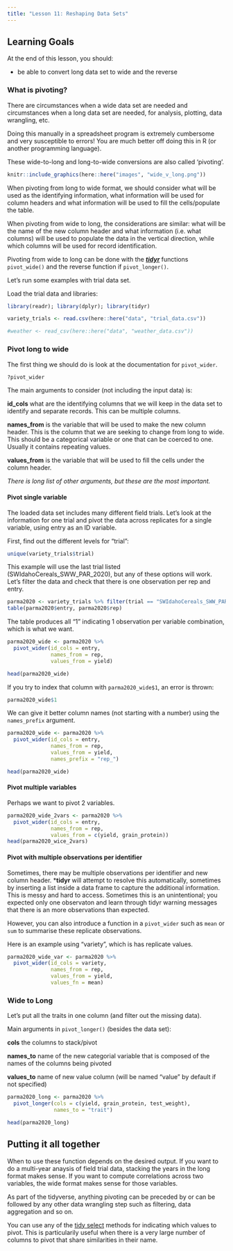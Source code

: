 ```yaml
---
title: "Lesson 11: Reshaping Data Sets"
---
```



::: {.callout-caution collapse="false"}
## Learning Goals

At the end of this lesson, you should: 

* be able to convert long data set to wide and the reverse
:::

### What is pivoting? 

There are circumstances when a wide data set are needed and circumstances when a long data set are needed, for analysis, plotting, data wrangling, etc.

Doing this manually in a spreadsheet program is extremely cumbersome and very susceptible to errors! You are much better off doing this in R (or another programming language). 

These wide-to-long and long-to-wide conversions are also called 'pivoting'. 

```r
knitr::include_graphics(here::here("images", "wide_v_long.png"))
```
When pivoting from long to wide format, we should consider what will be used as the identifying information, what information will be used for column headers and what information will be used to fill the cells/populate the table. 

When pivoting from wide to long, the considerations are similar: what will be the name of the new column header and what information (i.e. what columns) will be used to populate the data in the vertical direction, while which columns will be used for record identification. 

Pivoting from wide to long can be done with the [***tidyr***](https://tidyr.tidyverse.org/) functions `pivot_wide()` and the reverse function if `pivot_longer()`. 


Let's run some examples with trial data set. 

Load the trial data and libraries:
```r
library(readr); library(dplyr); library(tidyr)

variety_trials <- read.csv(here::here("data", "trial_data.csv")) 

#weather <- read_csv(here::here("data", "weather_data.csv"))
```
### Pivot long to wide

The first thing we should do is look at the documentation for `pivot_wider`.
```r
?pivot_wider
```

The main arguments to consider (not including the input data) is:

**id_cols** what are the identifying columns that we will keep in the data set to identify and separate records. This can be multiple columns. 

**names_from** is the variable that will be used to make the new column header. This is the column that we are seeking to change from long to wide. This should be a categorical variable or one that can be coerced to one. Usually it contains repeating values. 

**values_from** is the variable that will be used to fill the cells under the column header. 


*There is long list of other arguments, but these are the most important.*


#### Pivot single variable

The loaded data set includes many different field trials. Let's look at the information for one trial and pivot the data across replicates for a single variable, using entry as an ID variable. 

First, find out the different levels for "trial":

```r
unique(variety_trials$trial)
```

This example will use the last trial listed (SWIdahoCereals_SWW_PAR_2020), but any of these options will work. Let's filter the data and check that there is one observation per rep and entry. 

```r
parma2020 <- variety_trials %>% filter(trial == "SWIdahoCereals_SWW_PAR_2020") 
table(parma2020$entry, parma2020$rep)
```
The table produces all "1" indicating 1 observation per variable combination, which is what we want. 


```r
parma2020_wide <- parma2020 %>% 
  pivot_wider(id_cols = entry,
              names_from = rep,
              values_from = yield)

head(parma2020_wide)
```

If you try to index that column with `parma2020_wide$1`, an error is thrown:
```r
parma2020_wide$1
```

We can give it better column names (not starting with a number) using the `names_prefix` argument.

```r
parma2020_wide <- parma2020 %>% 
  pivot_wider(id_cols = entry,
              names_from = rep,
              values_from = yield,
              names_prefix = "rep_")

head(parma2020_wide)
```
#### Pivot multiple variables

Perhaps we want to pivot 2 variables. 

```r
parma2020_wide_2vars <- parma2020 %>%
  pivot_wider(id_cols = entry,
              names_from = rep,
              values_from = c(yield, grain_protein))
head(parma2020_wice_2vars)
```

#### Pivot with multiple observations per identifier

Sometimes, there may be multiple observations per identifier and new column header. ***tidyr** will attempt to resolve this automatically, sometimes by inserting a list inside a data frame to capture the additional information. This is messy and hard to access. Sometimes this is an unintentional; you expected only one observaton and learn through tidyr warning messages that there is an more observations than expected. 

However, you can also introduce a function in a `pivot_wider` such as `mean` or `sum` to summarise these replicate observations. 

Here is an example using "variety", which is has replicate values. 

```r
parma2020_wide_var <- parma2020 %>%
  pivot_wider(id_cols = variety,
              names_from = rep, 
              values_from = yield,
              values_fn = mean)
```

### Wide to Long

Let's put all the traits in one column (and filter out the missing data). 

Main arguments in `pivot_longer()` (besides the data set): 

**cols** the columns to stack/pivot

**names_to** name of the new categorial variable that is composed of the names of the columns being pivoted

**values_to** name of new value column (will be named "value" by default if not specified)

```r
parma2020_long <- parma2020 %>% 
  pivot_longer(cols = c(yield, grain_protein, test_weight),
               names_to = "trait")

head(parma2020_long)
```


::: {.callout-tip}
## Putting it all together

When to use these function depends on the desired output. If you want to do a multi-year anaysis of field trial data, stacking the years in the long format makes sense.  If you want to compute correlations across two variables, the wide format makes sense for those variables. 

As part of the tidyverse, anything pivoting can be preceded by or can be followed by any other data wrangling step such as filtering, data aggregation and so on. 

You can use any of the [tidy select](https://tidyselect.r-lib.org/reference/starts_with.html) methods for indicating which values to pivot. This is particularily useful when there is a very large number of columns to pivot that share similarities in their name. 

:::

